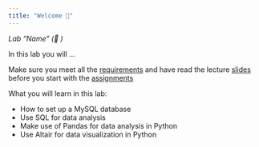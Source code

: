 ```yaml
---
title: "Welcome 👋"
---
```


*Lab "Name" (📁 )*

In this lab you will ...

::: {.callout-important}
Make sure you meet all the [requirements](/requirements.qmd) and have read the lecture [slides](/slide.qmd) before you start with the [assignments](/assignments.qmd) 
:::

What you will learn in this lab:

- How to set up a MySQL database
- Use SQL for data analysis
- Make use of Pandas for data analysis in Python
- Use Altair for data visualization in Python 
